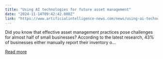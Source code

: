 ```yaml
---
title: "Using AI technologies for future asset management"
date: "2024-11-14T09:42:42.000Z"
link: "https://www.artificialintelligence-news.com/news/using-ai-technologies-for-future-asset-management/?utm_source=rss&utm_medium=rss&utm_campaign=using-ai-technologies-for-future-asset-management"
---
```


Did you know that effective asset management practices pose challenges for almost half of small businesses? According to the latest research, 43% of businesses either manually report their inventory o...

[Read more](https://www.artificialintelligence-news.com/news/using-ai-technologies-for-future-asset-management/?utm_source=rss&utm_medium=rss&utm_campaign=using-ai-technologies-for-future-asset-management)
